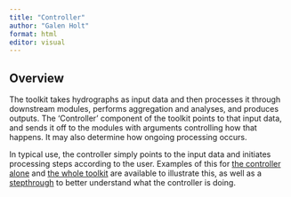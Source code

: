 ```yaml
---
title: "Controller"
author: "Galen Holt"
format: html
editor: visual
---
```


## Overview

The toolkit takes hydrographs as input data and then processes it through downstream modules, performs aggregation and analyses, and produces outputs. The 'Controller' component of the toolkit points to that input data, and sends it off to the modules with arguments controlling how that happens. It may also determine how ongoing processing occurs.

In typical use, the controller simply points to the input data and initiates processing steps according to the user. Examples of this for [the controller alone](controller_ewr_wrapped.qmd) and [the whole toolkit](../full_toolkit/full_toolkit_overview.qmd) are available to illustrate this, as well as a [stepthrough](controller_ewr_stepthrough.qmd) to better understand what the controller is doing.
